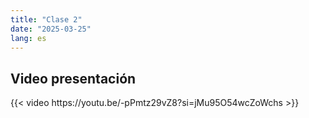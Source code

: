 ```yaml
---
title: "Clase 2"
date: "2025-03-25"
lang: es
---
```



## Video presentación

{{< video https://youtu.be/-pPmtz29vZ8?si=jMu95O54wcZoWchs >}}
